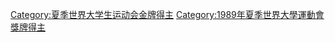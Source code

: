 [[Category:夏季世界大学生运动会金牌得主|Category:夏季世界大学生运动会金牌得主]]
[[Category:1989年夏季世界大學運動會獎牌得主|Category:1989年夏季世界大學運動會獎牌得主]]